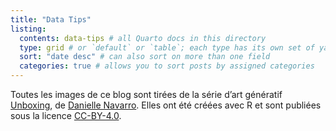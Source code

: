 ```yaml
---
title: "Data Tips"
listing: 
  contents: data-tips # all Quarto docs in this directory
  type: grid # or `default` or `table`; each type has its own set of yaml options
  sort: "date desc" # can also sort on more than one field
  categories: true # allows you to sort posts by assigned categories 
---
```


Toutes les images de ce blog sont tirées de la série d'art génératif [Unboxing](https://art.djnavarro.net/gallery/unboxing/), de [Danielle Navarro](https://djnavarro.net/). Elles ont été créées avec R et sont publiées sous la licence [CC-BY-4.0](https://github.com/djnavarro/series-unboxing/blob/master/LICENSE.md).
